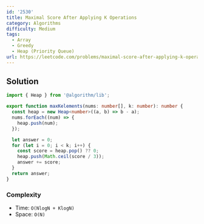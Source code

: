 ```yaml
---
id: '2530'
title: Maximal Score After Applying K Operations
category: Algorithms
difficulty: Medium
tags:
  - Array
  - Greedy
  - Heap (Priority Queue)
url: https://leetcode.com/problems/maximal-score-after-applying-k-operations
---
```


## Solution

```typescript filename="solution.ts" copy
import { Heap } from '@algorithm/lib';

export function maxKelements(nums: number[], k: number): number {
  const heap = new Heap<number>((a, b) => b - a);
  nums.forEach((num) => {
    heap.push(num);
  });

  let answer = 0;
  for (let i = 0; i < k; i++) {
    const score = heap.pop() ?? 0;
    heap.push(Math.ceil(score / 3));
    answer += score;
  }
  return answer;
}
```

### Complexity

- Time: `O(NlogN + KlogN)`
- Space: `O(N)`
